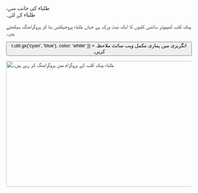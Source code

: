 
<Container variant="copy">

<Heading as="h1">
  ،طلباء کی جانب سے <br />
  طلباء کے لئے۔
</Heading>

ہیک کلب کمپیوٹر سائنس کلبوں کا ایک نیٹ ورک ہے جہاں طلباء پروجیکٹس بنا کر پروگرامنگ سیکھتے ہیں۔ 

<p>
  <Button
    as="a"
    href="https://hackclub.com/?ref=es"
    variant="ctaLg"
    sx={{
      backgroundImage: t => t.util.gx('cyan', 'blue'),
      color: 'white'
    }}
  >
    انگریزی میں ہماری مکمل ویب سائٹ ملاحظہ کریں۔
  </Button>
</p>

<img
  alt="طلباء ہیک کلب کے پروگرام میں پروگرامنگ کر رہے ہیں۔"
  src="https://cloud-lapsqbi7m-hack-club-bot.vercel.app/0assemble.jpg"
  width="512"
  height="341"
/>

</Container>
